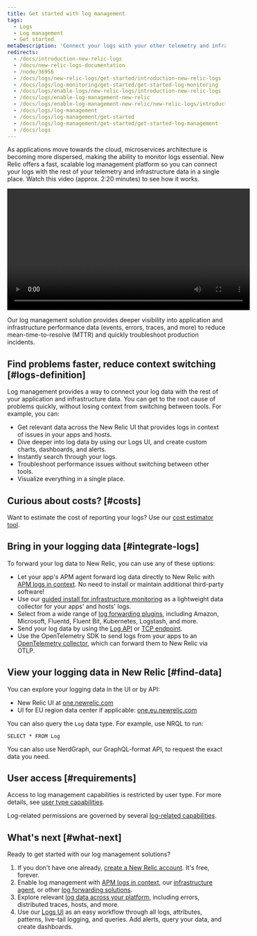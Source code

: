 ```yaml
---
title: Get started with log management
tags:
  - Logs
  - Log management
  - Get started
metaDescription: 'Connect your logs with your other telemetry and infrastructure data with the log management capabilities in New Relic.'
redirects:
  - /docs/introduction-new-relic-logs
  - /docs/new-relic-logs-documentation
  - /node/36956
  - /docs/logs/new-relic-logs/get-started/introduction-new-relic-logs
  - /docs/logs/log-monitoring/get-started/get-started-log-monitoring
  - /docs/logs/enable-logs/new-relic-logs/introduction-new-relic-logs
  - /docs/logs/enable-log-management-new-relic
  - /docs/logs/enable-log-management-new-relic/new-relic-logs/introduction-log-monitoring
  - /docs/logs/log-management
  - /docs/logs/log-management/get-started
  - /docs/logs/log-management/get-started/get-started-log-management
  - /docs/logs
---
```


As applications move towards the cloud, microservices architecture is becoming more dispersed, making the ability to monitor logs essential. New Relic offers a fast, scalable log management platform so you can connect your logs with the rest of your telemetry and infrastructure data in a single place. Watch this video (approx. 2:20 minutes) to see how it works.

<Video
  id="61mn1WFVmoM"
  type="youtube"
  width="560px"
/>

Our log management solution provides deeper visibility into application and infrastructure performance data (events, errors, traces, and more) to reduce mean-time-to-resolve (MTTR) and quickly troubleshoot production incidents.

## Find problems faster, reduce context switching [#logs-definition]

Log management provides a way to connect your log data with the rest of your application and infrastructure data. You can get to the root cause of problems quickly, without losing context from switching between tools. For example, you can:

* Get relevant data across the New Relic UI that provides logs in context of issues in your apps and hosts.
* Dive deeper into log data by using our Logs UI, and create custom charts, dashboards, and alerts.
* Instantly search through your logs.
* Troubleshoot performance issues without switching between other tools.
* Visualize everything in a single place.

## Curious about costs? [#costs]

Want to estimate the cost of reporting your logs? Use our [cost estimator tool](/docs/data-apis/manage-data/calculate-data-ingest). 

## Bring in your logging data [#integrate-logs]

To forward your log data to New Relic, you can use any of these options:

* Let your app's APM agent forward log data directly to New Relic with [APM logs in context](/docs/apm/new-relic-apm/getting-started/get-started-logs-context). No need to install or maintain additional third-party software!
* Use our [guided install for infrastructure monitoring](/docs/logs/forward-logs/forward-your-logs-using-infrastructure-agent) as a lightweight data collector for your apps' and hosts' logs.
* Select from a wide range of [log forwarding plugins](/docs/logs/forward-logs/enable-log-management-new-relic/), including Amazon, Microsoft, Fluentd, Fluent Bit, Kubernetes, Logstash, and more.
* Send your log data by using the [Log API](/docs/logs/log-api/introduction-log-api/) or [TCP endpoint](/docs/logs/log-api/use-tcp-endpoint-forward-logs-new-relic).
* Use the OpenTelemetry SDK to send logs from your apps to an [OpenTelemetry collector](/docs/more-integrations/open-source-telemetry-integrations/opentelemetry/best-practices/opentelemetry-best-practices-logs), which can forward them to New Relic via OTLP.

## View your logging data in New Relic [#find-data]

You can explore your logging data in the UI or by API:

* New Relic UI at [one.newrelic.com](https://one.newrelic.com)
* UI for EU region data center if applicable: [one.eu.newrelic.com](https://one.eu.newrelic.com)

You can also query the `Log` data type. For example, use NRQL to run:

```
SELECT * FROM Log
```

You can also use NerdGraph, our GraphQL-format API, to request the exact data you need.

## User access [#requirements]

Access to log management capabilities is restricted by user type. For more details, see [user type capabilities](/docs/accounts/accounts-billing/new-relic-one-user-management/user-type#user-type-capabilities).

Log-related permissions are governed by several [log-related capabilities](/docs/accounts/accounts-billing/new-relic-one-user-management/user-capabilities#logs).

## What's next [#what-next]

Ready to get started with our log management solutions?

1. If you don't have one already, [create a New Relic account](https://newrelic.com/signup). It's free, forever.
2. Enable log management with [APM logs in context](/docs/apm/new-relic-apm/getting-started/get-started-logs-context), our [infrastructure agent](/docs/logs/forward-logs/forward-your-logs-using-infrastructure-agent/), or other [log forwarding solutions](/docs/logs/forward-logs/enable-log-management-new-relic/).
3. Explore relevant [log data across your platform](/docs/apm/new-relic-apm/getting-started/get-started-logs-context#response-time-example), including errors, distributed traces, hosts, and more.
4. Use our [Logs UI](/docs/logs/ui-data/use-logs-ui/) as an easy workflow through all logs, attributes, patterns, live-tail logging, and queries. Add alerts, query your data, and create dashboards.
